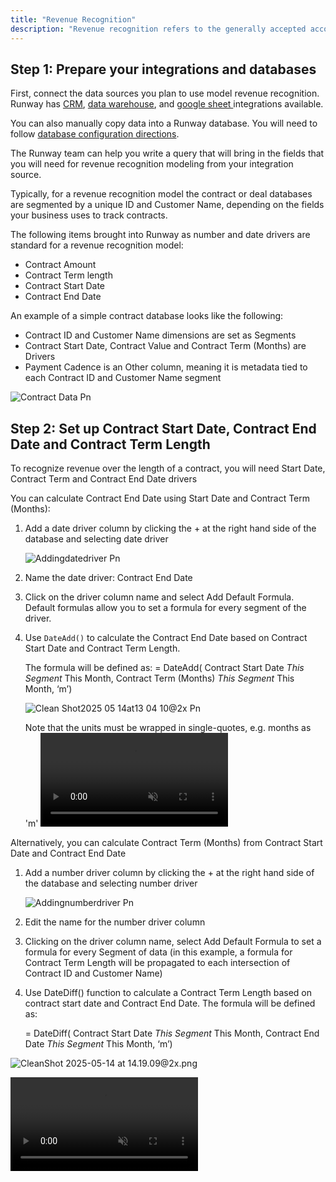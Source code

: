 ```yaml
---
title: "Revenue Recognition"
description: "Revenue recognition refers to the generally accepted accounting principles (GAAP) that determine when and how revenue gets recognized in financial statements.  The accounting principles require that businesses recognize revenue when it’s earned (accrual accounting) rather than when payment is received (cash accounting).  Correctly applying the rules for revenue recognition is crucial for accurately interpreting and forecasting revenue.your new file. This article explains how to build a revenue recognition model in Runway for recurring contracts. Runway is designed to support flexible, customizable modeling — if you don’t see your exact business or contract type in our docs, our team can help. "
---
```


## Step 1: Prepare your integrations and databases

First, connect the data sources you plan to use model revenue recognition. Runway has [CRM](https://docs.runway.com/integrations/revenue/hubspot), [data warehouse](https://docs.runway.com/integrations/data-storage/data-warehouses#data-warehouses), and [google sheet ](https://docs.runway.com/integrations/data-storage/google-sheets)integrations available.

You can also manually copy data into a Runway database. You will need to follow [database configuration directions](https://docs.runway.com/concepts/databases/databases-basics#configuring-a-database).

The Runway team can help you write a query that will bring in the fields that you will need for revenue recognition modeling from your integration source.

Typically, for a revenue recognition model the contract or deal databases are segmented by a unique ID and Customer Name, depending on the fields your business uses to track contracts.

The following items brought into Runway as number and date drivers are standard for a revenue recognition model:

- Contract Amount
- Contract Term length
- Contract Start Date
- Contract End Date

An example of a simple contract database looks like the following:

- Contract ID and Customer Name dimensions are set as Segments
- Contract Start Date, Contract Value and Contract Term (Months) are Drivers
- Payment Cadence is an Other column, meaning it is metadata tied to each Contract ID and Customer Name segment

![Contract Data Pn](/CleanShot2025-05-14at12.28.47@2x.png)

## **Step 2: Set up Contract Start Date, Contract End Date and Contract Term Length**

To recognize revenue over the length of a contract, you will need Start Date, Contract Term and Contract End Date drivers

You can calculate Contract End Date using Start Date and Contract Term (Months):

1. Add a date driver column by clicking the \+ at the right hand side of the database and selecting date driver

   ![Addingdatedriver Pn](/CleanShot2025-05-14at12.53.55@2x.png)
2. Name the date driver: Contract End Date
3. Click on the driver column name and select Add Default Formula. Default formulas allow you to set a formula for every segment of the driver.
4. Use `DateAdd()` to calculate the Contract End Date based on Contract Start Date and Contract Term Length.

   The formula will be defined as: = DateAdd( Contract Start Date _This Segment_ This Month, Contract Term (Months) _This Segment_ This Month, ‘m’)

   ![Clean Shot2025 05 14at13 04 10@2x Pn](/images/CleanShot2025-05-14at13.04.10@2x.png)

   <Note>
     Note that the units must be wrapped in single-quotes, e.g. months as 'm'
   </Note>
   <video muted autoplay="true" loop controls playsinline="true" class="doc-video" src="https://documentation.runwaydev.com/videos/Date-Add-Demo.mp4" />

Alternatively, you can calculate Contract Term (Months) from Contract Start Date and Contract End Date

1. Add a number driver column by clicking the \+ at the right hand side of the database and selecting number driver

   ![Addingnumberdriver Pn](/CleanShot2025-05-14at13.41.32@2x.png)
2. Edit the name for the number driver column
3. Clicking on the driver column name, select Add Default Formula to set a formula for every Segment of data (in this example, a formula for Contract Term Length will be propagated to each intersection of Contract ID and Customer Name)
4. Use DateDiff() function to calculate a Contract Term Length based on contract start date and Contract End Date. The formula will be defined as:

   = DateDiff( Contract Start Date _This Segment_ This Month, Contract End Date _This Segment_ This Month, ‘m’)

![CleanShot 2025-05-14 at 14.19.09@2x.png](/images/CleanShot2025-05-14at14.19.09@2x.png)

<video muted autoplay="true" loop controls playsinline="true" class="doc-video" src="https://documentation.runwaydev.com/videos/Date-diff-demo.mp4" />

## Step 3: Build logic to recognize revenue over length of contract

Here’s how to create a formula that will spread your revenue over the period that services get delivered.

1. Add a number driver column to the database by clicking the \+ to the right of the last database column

![Addingnumberdriver Pn](/CleanShot2025-05-14at13.41.32@2x.png)

2. Name this driver Monthly Recognized Revenue
3. Click into the driver name and select Edit default formula to open the default formula editor for the driver column
4. Begin typing Contract Value to surface the Contract Value driver
5. You will see two options to reference the Contract Value driver
   - A database column reference option with the naming convention Database Name.Driver Column. This option gives you the affordance to apply date filters and filters for dimensions you have not set as database Segments. You want to choose this option since we need date filters for revenue recognition calculations
   - Direct Driver reference option, listed as Contract Value _This Segment._ This option offers cleaner name format and the ability to filter based on database Segments

![CleanShot 2025-05-14 at 20.23.49@2x (1).png](/images/CleanShot2025-05-14at20.23.49@2x\(1\).png)

6. Click the driver pill to open the formula editor options
7. Click \+ Add Rule to add filters to the formula. These will make sure the contract value hits your model only between Contract start and End dates.
   - Set Contract Start Date.Month is on or before This month
   - Set Contract End Date.Month is after This month
   - `Segment is This Segment` will ensure this logic gets applied across all segments of the driver, which in this example, means across all slices of Contract ID x Customer Name. You can review how to create dynamic formulas using _This Segment_ [here](https://docs.runway.com/concepts/databases/formulas-in-databases#example%3A-dynamic-default-formula-using-this-segment)

![Clean Shot2025 05 14at21 07 41@2x Pn](/images/CleanShot2025-05-14at21.07.41@2x.png)

8. Finally, divide by Contract Term Length (Months) to calculate a monthly value. Each driver will be populates from Contract Start to Contract End date

![CleanShot 2025-05-14 at 21.04.19@2x (1).png](/images/CleanShot2025-05-14at21.04.19@2x\(1\).png)

<Check>
  To check if the formula is calculating correctly, select all months of values and check whether count and sum in the calculation preview match the Contract Term Length and Contract Value

  ![Check-sumavg.png](/images/Check-sumavg.png)
</Check>

## Step 4: Wire Contracts database into Revenue forecast driver

Finally, you will need to wire up the Contract database to drive Revenue forecasts upstream in your model.

1. Either navigate to the Revenue driver if it already exists in your Runway instance or create a new driver in a Model or on a Page
2. Click into the forecast formula and create a sum formula
   - You can create a sum using a driver reference by directly referencing Monthly Recognized Revenue All Customer Names All Contract IDs

   <img
     src="/images/CleanShot2025-05-14at21.23.36@2x.png"
     alt="CleanShot 2025-05-14 at 21.23.36@2x.png"
     title="CleanShot 2025-05-14 at 21.23.36@2x.png"
     style={{ width:"100%" }}
   />

   <img
     src="/images/CleanShot2025-05-14at21.27.25@2x.png"
     alt="CleanShot 2025-05-14 at 21.27.25@2x.png"
     title="CleanShot 2025-05-14 at 21.27.25@2x.png"
     style={{ width:"100%" }}
   />

   You may also create a sum over the database column reference which will allow you to apply filters based on non-Segment dimensions if necessary

<img
  src="/images/CleanShot2025-05-14at21.28.30@2x.png"
  alt="CleanShot 2025-05-14 at 21.28.30@2x.png"
  title="CleanShot 2025-05-14 at 21.28.30@2x.png"
  style={{ width:"100%" }}
/>

![CleanShot 2025-05-14 at 21.28.36@2x.png](/images/CleanShot2025-05-14at21.28.36@2x.png)